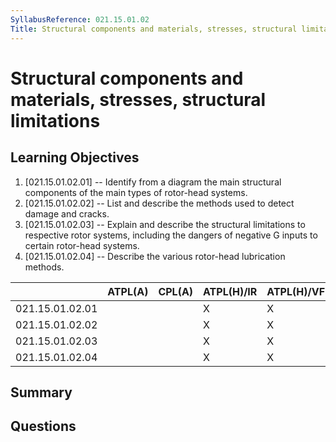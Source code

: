 ```yaml
---
SyllabusReference: 021.15.01.02
Title: Structural components and materials, stresses, structural limitations
---
```


# Structural components and materials, stresses, structural limitations

## Learning Objectives

1. [021.15.01.02.01] -- Identify from a diagram the main structural components
   of the main types of rotor-head systems.
2. [021.15.01.02.02] -- List and describe the methods used to detect damage and
   cracks.
3. [021.15.01.02.03] -- Explain and describe the structural limitations to
   respective rotor systems, including the dangers of negative G inputs to
   certain rotor-head systems.
4. [021.15.01.02.04] -- Describe the various rotor-head lubrication methods.

|                 | ATPL(A) | CPL(A) | ATPL(H)/IR | ATPL(H)/VFR | CPL(H) | IR  | CBIR(A) |
| --------------- | ------- | ------ | ---------- | ----------- | ------ | --- | ------- |
| 021.15.01.02.01 |         |        | X          | X           | X      |     |         |
| 021.15.01.02.02 |         |        | X          | X           | X      |     |         |
| 021.15.01.02.03 |         |        | X          | X           | X      |     |         |
| 021.15.01.02.04 |         |        | X          | X           | X      |     |         |

## Summary

## Questions
